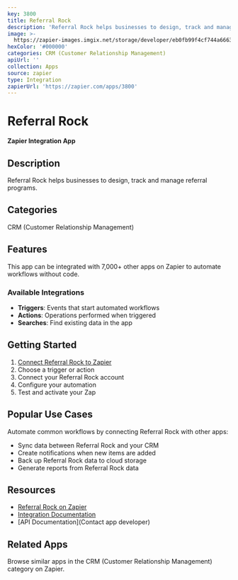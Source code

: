 ```yaml
---
key: 3800
title: Referral Rock
description: 'Referral Rock helps businesses to design, track and manage referral programs.'
image: >-
  https://zapier-images.imgix.net/storage/developer/eb0fb99f4cf744a66635708b0a23e40f.png?auto=format%2Ccompress&ixlib=python-3.0.0&q=50
hexColor: '#000000'
categories: CRM (Customer Relationship Management)
apiUrl: ''
collection: Apps
source: zapier
type: Integration
zapierUrl: 'https://zapier.com/apps/3800'
---
```

# Referral Rock

**Zapier Integration App**

## Description

Referral Rock helps businesses to design, track and manage referral programs.

## Categories

CRM (Customer Relationship Management)

## Features

This app can be integrated with 7,000+ other apps on Zapier to automate workflows without code.

### Available Integrations

- **Triggers**: Events that start automated workflows
- **Actions**: Operations performed when triggered
- **Searches**: Find existing data in the app

## Getting Started

1. [Connect Referral Rock to Zapier](https://zapier.com/apps/3800)
2. Choose a trigger or action
3. Connect your Referral Rock account
4. Configure your automation
5. Test and activate your Zap

## Popular Use Cases

Automate common workflows by connecting Referral Rock with other apps:

- Sync data between Referral Rock and your CRM
- Create notifications when new items are added
- Back up Referral Rock data to cloud storage
- Generate reports from Referral Rock data

## Resources

- [Referral Rock on Zapier](https://zapier.com/apps/3800)
- [Integration Documentation](https://zapier.com/apps/3800/integrations)
- [API Documentation](Contact app developer)

## Related Apps

Browse similar apps in the CRM (Customer Relationship Management) category on Zapier.
